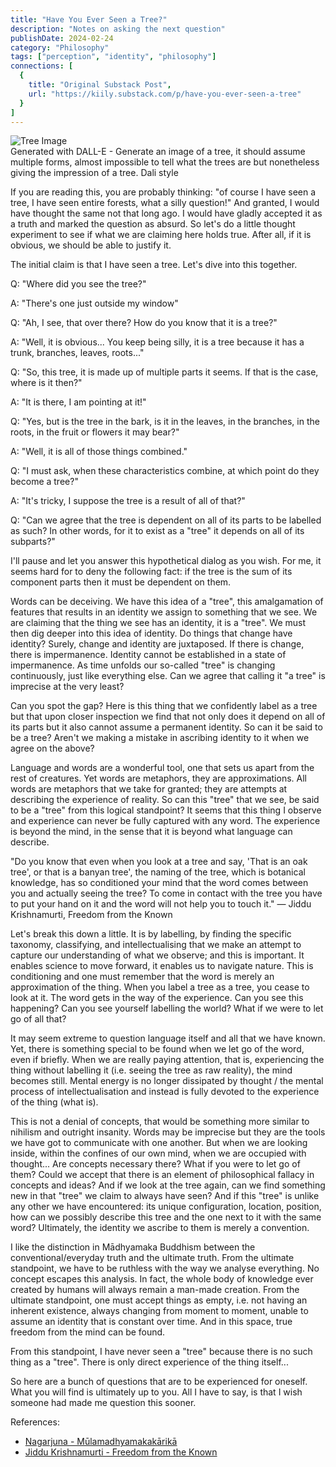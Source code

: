```yaml
---
title: "Have You Ever Seen a Tree?"
description: "Notes on asking the next question"
publishDate: 2024-02-24
category: "Philosophy"
tags: ["perception", "identity", "philosophy"]
connections: [
  {
    title: "Original Substack Post",
    url: "https://kiily.substack.com/p/have-you-ever-seen-a-tree"
  }
]
---
```



<div class={"flex flex-col items-center justify-center"}>
  <Image src={treeImage} alt="Tree Image" width={600} height={400} class="w-full max-w-2xl h-auto" />
  <figcaption class="mt-2 text-center text-sm text-garden-secondary dark:text-garden-dark-secondary font-body">Generated with DALL-E - Generate an image of a tree, it should assume multiple forms, almost impossible to tell what the trees are but nonetheless giving the impression of a tree. Dali style</figcaption>
</div>



If you are reading this, you are probably thinking: "of course I have seen a tree, I have seen entire forests, what a silly question!" And granted, I would have thought the same not that long ago. I would have gladly accepted it as a truth and marked the question as absurd. So let's do a little thought experiment to see if what we are claiming here holds true. After all, if it is obvious, we should be able to justify it.

The initial claim is that I have seen a tree. Let's dive into this together.

Q: "Where did you see the tree?"

A: "There's one just outside my window"

Q: "Ah, I see, that over there? How do you know that it is a tree?"

A: "Well, it is obvious... You keep being silly, it is a tree because it has a trunk, branches, leaves, roots..."

Q: "So, this tree, it is made up of multiple parts it seems. If that is the case, where is it then?"

A: "It is there, I am pointing at it!"

Q: "Yes, but is the tree in the bark, is it in the leaves, in the branches, in the roots, in the fruit or flowers it may bear?"

A: "Well, it is all of those things combined."

Q: "I must ask, when these characteristics combine, at which point do they become a tree?"

A: "It's tricky, I suppose the tree is a result of all of that?"

Q: "Can we agree that the tree is dependent on all of its parts to be labelled as such? In other words, for it to exist as a "tree" it depends on all of its subparts?"

I'll pause and let you answer this hypothetical dialog as you wish. For me, it seems hard for to deny the following fact: if the tree is the sum of its component parts then it must be dependent on them.

Words can be deceiving. We have this idea of a "tree", this amalgamation of features that results in an identity we assign to something that we see. We are claiming that the thing we see has an identity, it is a "tree". We must then dig deeper into this idea of identity. Do things that change have identity? Surely, change and identity are juxtaposed. If there is change, there is impermanence. Identity cannot be established in a state of impermanence. As time unfolds our so-called "tree" is changing continuously, just like everything else. Can we agree that calling it "a tree" is imprecise at the very least?

Can you spot the gap? Here is this thing that we confidently label as a tree but that upon closer inspection we find that not only does it depend on all of its parts but it also cannot assume a permanent identity. So can it be said to be a tree? Aren't we making a mistake in ascribing identity to it when we agree on the above?

Language and words are a wonderful tool, one that sets us apart from the rest of creatures. Yet words are metaphors, they are approximations. All words are metaphors that we take for granted; they are attempts at describing the experience of reality. So can this "tree" that we see, be said to be a "tree" from this logical standpoint? It seems that this thing I observe and experience can never be fully captured with any word. The experience is beyond the mind, in the sense that it is beyond what language can describe.

"Do you know that even when you look at a tree and say, 'That is an oak tree', or that is a banyan tree', the naming of the tree, which is botanical knowledge, has so conditioned your mind that the word comes between you and actually seeing the tree? To come in contact with the tree you have to put your hand on it and the word will not help you to touch it." ― Jiddu Krishnamurti, Freedom from the Known

Let's break this down a little. It is by labelling, by finding the specific taxonomy, classifying, and intellectualising that we make an attempt to capture our understanding of what we observe; and this is important. It enables science to move forward, it enables us to navigate nature. This is conditioning and one must remember that the word is merely an approximation of the thing. When you label a tree as a tree, you cease to look at it. The word gets in the way of the experience. Can you see this happening? Can you see yourself labelling the world? What if we were to let go of all that?

It may seem extreme to question language itself and all that we have known. Yet, there is something special to be found when we let go of the word, even if briefly. When we are really paying attention, that is, experiencing the thing without labelling it (i.e. seeing the tree as raw reality), the mind becomes still. Mental energy is no longer dissipated by thought / the mental process of intellectualisation and instead is fully devoted to the experience of the thing (what is).

This is not a denial of concepts, that would be something more similar to nihilism and outright insanity. Words may be imprecise but they are the tools we have got to communicate with one another. But when we are looking inside, within the confines of our own mind, when we are occupied with thought... Are concepts necessary there? What if you were to let go of them? Could we accept that there is an element of philosophical fallacy in concepts and ideas? And if we look at the tree again, can we find something new in that "tree" we claim to always have seen? And if this "tree" is unlike any other we have encountered: its unique configuration, location, position, how can we possibly describe this tree and the one next to it with the same word? Ultimately, the identity we ascribe to them is merely a convention.

I like the distinction in Mādhyamaka Buddhism between the conventional/everyday truth and the ultimate truth. From the ultimate standpoint, we have to be ruthless with the way we analyse everything. No concept escapes this analysis. In fact, the whole body of knowledge ever created by humans will always remain a man-made creation. From the ultimate standpoint, one must accept things as empty, i.e. not having an inherent existence, always changing from moment to moment, unable to assume an identity that is constant over time. And in this space, true freedom from the mind can be found.

From this standpoint, I have never seen a "tree" because there is no such thing as a "tree". There is only direct experience of the thing itself...

So here are a bunch of questions that are to be experienced for oneself. What you will find is ultimately up to you. All I have to say, is that I wish someone had made me question this sooner.



References:
- [Nagarjuna - Mūlamadhyamakakārikā](https://en.wikipedia.org/wiki/M%C5%ABlamadhyamakak%C4%81rik%C4%81)
- [Jiddu Krishnamurti - Freedom from the Known](https://www.amazon.co.uk/Freedom-Known-J-Krishnamurti/dp/1846042135) 